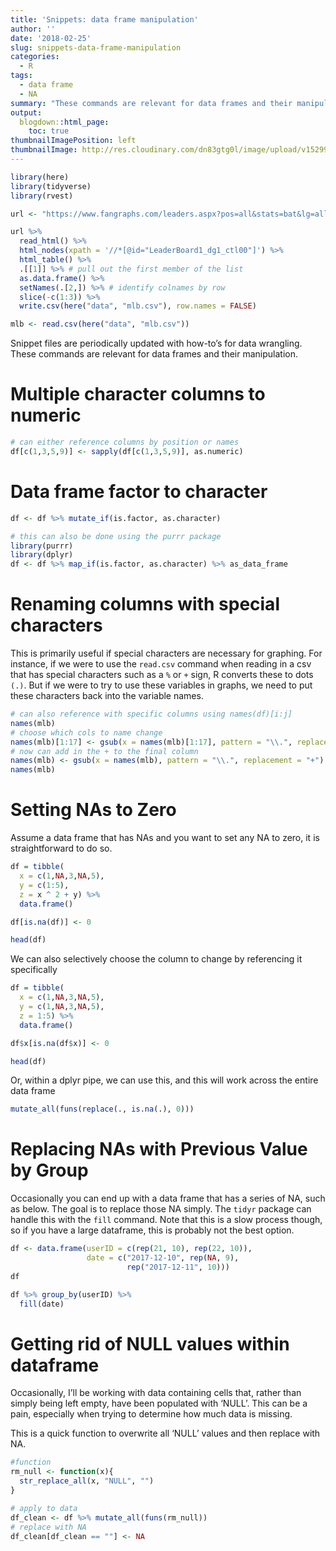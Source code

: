```yaml
---
title: 'Snippets: data frame manipulation'
author: ''
date: '2018-02-25'
slug: snippets-data-frame-manipulation
categories:
  - R
tags:
  - data frame
  - NA
summary: "These commands are relevant for data frames and their manipulation."
output:
  blogdown::html_page:
    toc: true
thumbnailImagePosition: left
thumbnailImage: http://res.cloudinary.com/dn83gtg0l/image/upload/v1529964813/dots.jpg
---
```


```r
library(here)
library(tidyverse)
library(rvest)

url <- "https://www.fangraphs.com/leaders.aspx?pos=all&stats=bat&lg=all&qual=y&type=8&season=2018&month=0&season1=2018&ind=0"

url %>%
  read_html() %>%
  html_nodes(xpath = '//*[@id="LeaderBoard1_dg1_ctl00"]') %>%
  html_table() %>%
  .[[1]] %>% # pull out the first member of the list
  as.data.frame() %>%
  setNames(.[2,]) %>% # identify colnames by row
  slice(-c(1:3)) %>%
  write.csv(here("data", "mlb.csv"), row.names = FALSE)

mlb <- read.csv(here("data", "mlb.csv"))

```

Snippet files are periodically updated with how-to's for data wrangling. These commands are relevant for data frames and their manipulation. 

#  Multiple character columns to numeric
  
```r
# can either reference columns by position or names
df[c(1,3,5,9)] <- sapply(df[c(1,3,5,9)], as.numeric)
```

#  Data frame factor to character 

```r
df <- df %>% mutate_if(is.factor, as.character)

# this can also be done using the purrr package 
library(purrr)
library(dplyr)
df <- df %>% map_if(is.factor, as.character) %>% as_data_frame
```

#  Renaming columns with special characters

This is primarily useful if special characters are necessary for graphing. For instance, if we were to use the `read.csv` command when reading in a csv that has special characters such as a `%` or `+` sign, R converts these to dots `(.)`. But if we were to try to use these variables in graphs, we need to put these characters back into the variable names.  
```r
# can also reference with specific columns using names(df)[i:j]
names(mlb)
# choose which cols to name change
names(mlb)[1:17] <- gsub(x = names(mlb)[1:17], pattern = "\\.", replacement = "%")
# now can add in the + to the final column
names(mlb) <- gsub(x = names(mlb), pattern = "\\.", replacement = "+")
names(mlb)
```

# Setting NAs to Zero 

Assume a data frame that has NAs and you want to set any NA to zero, it is straightforward to do so. 
```r

df = tibble(
  x = c(1,NA,3,NA,5), 
  y = c(1:5), 
  z = x ^ 2 + y) %>% 
  data.frame()

df[is.na(df)] <- 0

head(df)
```

We can also selectively choose the column to change by referencing it specifically 
```r
df = tibble(
  x = c(1,NA,3,NA,5), 
  y = c(1,NA,3,NA,5),
  z = 1:5) %>%
  data.frame()

df$x[is.na(df$x)] <- 0

head(df)
```

Or, within a dplyr pipe, we can use this, and this will work across the entire data frame 
```r
mutate_all(funs(replace(., is.na(.), 0)))
```

# Replacing NAs with Previous Value by Group

Occasionally you can end up with a data frame that has a series of NA, such as below. The goal is to replace those NA simply. The ```tidyr``` package can handle this with the ```fill``` command. Note that this is a slow process though, so if you have a large dataframe, this is probably not the best option. 
``` r
df <- data.frame(userID = c(rep(21, 10), rep(22, 10)), 
                 date = c("2017-12-10", rep(NA, 9), 
                          rep("2017-12-11", 10)))
df

df %>% group_by(userID) %>% 
  fill(date)
```

# Getting rid of NULL values within dataframe

Occasionally, I'll be working with data containing cells that, rather than simply being left empty, have been populated with 'NULL'. This can be a pain, especially when trying to determine how much data is missing. 

This is a quick function to overwrite all 'NULL' values and then replace with NA. 

```r
#function 
rm_null <- function(x){
  str_replace_all(x, "NULL", "")
}

# apply to data
df_clean <- df %>% mutate_all(funs(rm_null))
# replace with NA
df_clean[df_clean == ""] <- NA

```

